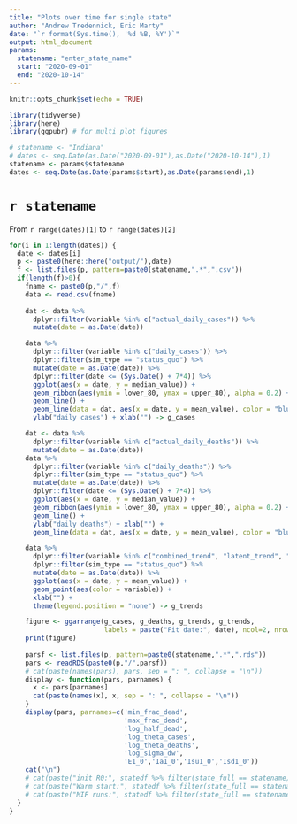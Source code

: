 ```yaml
---
title: "Plots over time for single state"
author: "Andrew Tredennick, Eric Marty"
date: "`r format(Sys.time(), '%d %B, %Y')`"
output: html_document
params:
  statename: "enter_state_name"
  start: "2020-09-01"
  end: "2020-10-14"
---
```


```r
knitr::opts_chunk$set(echo = TRUE)

library(tidyverse)
library(here)
library(ggpubr) # for multi plot figures

# statename <- "Indiana"
# dates <- seq.Date(as.Date("2020-09-01"),as.Date("2020-10-14"),1)
statename <- params$statename
dates <- seq.Date(as.Date(params$start),as.Date(params$end),1)
```

# `r statename`
From `r range(dates)[1]` to `r range(dates)[2]`

```r
for(i in 1:length(dates)) {
  date <- dates[i]
  p <- paste0(here::here("output/"),date)
  f <- list.files(p, pattern=paste0(statename,".*",".csv"))
  if(length(f)>0){
    fname <- paste0(p,"/",f)
    data <- read.csv(fname) 
    
    dat <- data %>% 
      dplyr::filter(variable %in% c("actual_daily_cases")) %>%
      mutate(date = as.Date(date))

    data %>%
      dplyr::filter(variable %in% c("daily_cases")) %>%
      dplyr::filter(sim_type == "status_quo") %>%
      mutate(date = as.Date(date)) %>%
      dplyr::filter(date <= (Sys.Date() + 7*4)) %>%
      ggplot(aes(x = date, y = median_value)) +
      geom_ribbon(aes(ymin = lower_80, ymax = upper_80), alpha = 0.2) +
      geom_line() +
      geom_line(data = dat, aes(x = date, y = mean_value), color = "blue") +
      ylab("daily cases") + xlab("") -> g_cases

    dat <- data %>% 
      dplyr::filter(variable %in% c("actual_daily_deaths")) %>%
      mutate(date = as.Date(date))
    data %>%
      dplyr::filter(variable %in% c("daily_deaths")) %>%
      dplyr::filter(sim_type == "status_quo") %>%
      mutate(date = as.Date(date)) %>%
      dplyr::filter(date <= (Sys.Date() + 7*4)) %>%
      ggplot(aes(x = date, y = median_value)) +
      geom_ribbon(aes(ymin = lower_80, ymax = upper_80), alpha = 0.2) +
      geom_line() +
      ylab("daily deaths") + xlab("") +
      geom_line(data = dat, aes(x = date, y = mean_value), color = "blue") -> g_deaths

    data %>%
      dplyr::filter(variable %in% c("combined_trend", "latent_trend", "mobility_trend")) %>%
      dplyr::filter(sim_type == "status_quo") %>%
      mutate(date = as.Date(date)) %>%
      ggplot(aes(x = date, y = mean_value)) +
      geom_point(aes(color = variable)) +
      xlab("") +
      theme(legend.position = "none") -> g_trends

    figure <- ggarrange(g_cases, g_deaths, g_trends, g_trends, 
                        labels = paste("Fit date:", date), ncol=2, nrow = 2, align="hv")
    print(figure)
    
    parsf <- list.files(p, pattern=paste0(statename,".*",".rds"))
    pars <- readRDS(paste0(p,"/",parsf))
    # cat(paste(names(pars), pars, sep = ": ", collapse = "\n"))
    display <- function(pars, parnames) {
      x <- pars[parnames]
      cat(paste(names(x), x, sep = ": ", collapse = "\n"))
    }
    display(pars, parnames=c('min_frac_dead',
                             'max_frac_dead',
                             'log_half_dead',
                             'log_theta_cases',
                             'log_theta_deaths',
                             'log_sigma_dw',
                             'E1_0','Ia1_0','Isu1_0','Isd1_0'))
    cat("\n")
    # cat(paste("init R0:", statedf %>% filter(state_full == statename) %>% pull(initR0),"\n"))
    # cat(paste("Warm start:", statedf %>% filter(state_full == statename) %>% pull(init),"\n"))
    # cat(paste("MIF runs:", statedf %>% filter(state_full == statename) %>% pull(mifruns),"\n"))
  }
}

```

